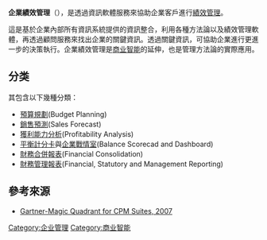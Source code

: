 '''企業績效管理'''（{{lang|en|Business Performance Management}}），是透過資訊軟體服務來協助企業客戶進行[[績效管理|績效管理]]。

這是基於企業內部所有資訊系統提供的資訊整合，利用各種方法論以及績效管理軟體，再透過顧問服務來找出企業的關鍵資訊。透過關鍵資訊，可協助企業進行更進一步的決策執行。企業績效管理是[[商业智能|商业智能]]的延伸，也是管理方法論的實際應用。

== 分类 ==
其包含以下幾種分類：
*[[預算規劃|預算規劃]](Budget Planning)
*[[銷售預測|銷售預測]](Sales Forecast)
*[[獲利能力分析|獲利能力分析]](Profitability Analysis)
*[[平衡計分卡|平衡計分卡]]與[[企業戰情室|企業戰情室]](Balance Scorecad and Dashboard)
*[[財務合併報表|財務合併報表]](Financial Consolidation)
*[[財務管理報表|財務管理報表]](Financial, Statutory and Management Reporting)

== 參考來源 ==

* [https://web.archive.org/web/20090127010802/http://mediaproducts.gartner.com/reprints/oracle/153146.html Gartner-Magic Quadrant for CPM Suites, 2007]

[[Category:企业管理|Category:企业管理]]
[[Category:商业智能|Category:商业智能]]